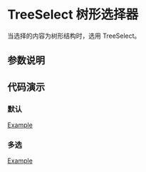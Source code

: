 
# TreeSelect 树形选择器

<Subtitle>当选择的内容为树形结构时，选用 TreeSelect。</Subtitle>

## 参数说明

<ArgsTable of={TreeSelect} />

## 代码演示

### 默认

[Example](/?path=/story/functional-legacy-treeselect--default)

### 多选

[Example](/?path=/story/functional-legacy-treeselect--multiple)
